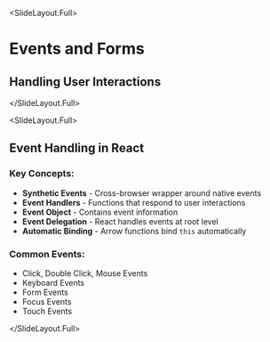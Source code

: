 
<SlideLayout.Full>
# Events and Forms

## Handling User Interactions

</SlideLayout.Full>

<SlideLayout.Full>
## Event Handling in React

### Key Concepts:
- **Synthetic Events** - Cross-browser wrapper around native events
- **Event Handlers** - Functions that respond to user interactions
- **Event Object** - Contains event information
- **Event Delegation** - React handles events at root level
- **Automatic Binding** - Arrow functions bind `this` automatically

### Common Events:
- Click, Double Click, Mouse Events
- Keyboard Events
- Form Events
- Focus Events
- Touch Events

</SlideLayout.Full>